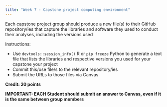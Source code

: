 ```yaml
---
title: "Week 7 - Capstone project computing environment"
---
```


Each capstone project group should produce a new file(s) to their GitHub repository/ies  that capture the libraries and software they used to conduct their analyses, including the versions used


Instructions:

- Use `devtools::session_info()` R or `pip freeze` Python to generate a text file that lists the libraries and respective versions you used for your capstone your project
- Commit this/ose file/s to the relevant repository/ies
- Submit the URLs to those files via Canvas 


**Credit: 20 points**

**IMPORTANT: EACH Student should submit an answer to Canvas, even if it is the same between group members**



